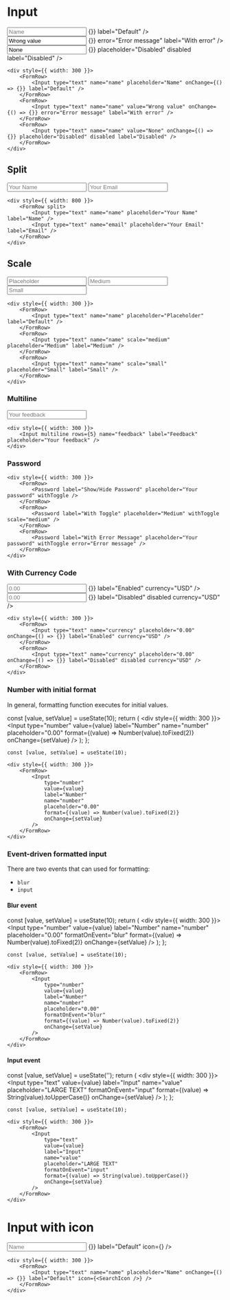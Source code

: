 
# Input

<div style={{ width: 300 }}>
    <FormRow>
        <Input type="text" name="name" placeholder="Name" onChange={() => {}} label="Default" />
    </FormRow>
    <FormRow>
        <Input type="text" name="name" value="Wrong value" onChange={() => {}} error="Error message" label="With error" />
    </FormRow>
    <FormRow>
        <Input type="text" name="name" value="None" onChange={() => {}} placeholder="Disabled" disabled label="Disabled" />
    </FormRow>
</div>

```
<div style={{ width: 300 }}>
    <FormRow>
        <Input type="text" name="name" placeholder="Name" onChange={() => {}} label="Default" />
    </FormRow>
    <FormRow>
        <Input type="text" name="name" value="Wrong value" onChange={() => {}} error="Error message" label="With error" />
    </FormRow>
    <FormRow>
        <Input type="text" name="name" value="None" onChange={() => {}} placeholder="Disabled" disabled label="Disabled" />
    </FormRow>
</div>
```

## Split

<div style={{ width: 800 }}>
    <FormRow split>
        <Input type="text" name="name" placeholder="Your Name" label="Name" />
        <Input type="text" name="email" placeholder="Your Email" label="Email" />
    </FormRow>
</div>

```
<div style={{ width: 800 }}>
    <FormRow split>
        <Input type="text" name="name" placeholder="Your Name" label="Name" />
        <Input type="text" name="email" placeholder="Your Email" label="Email" />
    </FormRow>
</div>
```

## Scale

<div style={{ width: 300 }}>
    <FormRow>
        <Input type="text" name="name" placeholder="Placeholder" label="Default" />
    </FormRow>
    <FormRow>
        <Input type="text" name="name" scale="medium" placeholder="Medium" label="Medium" />
    </FormRow>
    <FormRow>
        <Input type="text" name="name" scale="small" placeholder="Small" label="Small" />
    </FormRow>
</div>

```
<div style={{ width: 300 }}>
    <FormRow>
        <Input type="text" name="name" placeholder="Placeholder" label="Default" />
    </FormRow>
    <FormRow>
        <Input type="text" name="name" scale="medium" placeholder="Medium" label="Medium" />
    </FormRow>
    <FormRow>
        <Input type="text" name="name" scale="small" placeholder="Small" label="Small" />
    </FormRow>
</div>
```

### Multiline

<div style={{ width: 300 }}>
    <Input multiline rows={5} name="feedback" label="Feedback" placeholder="Your feedback" />
</div>

```
<div style={{ width: 300 }}>
    <Input multiline rows={5} name="feedback" label="Feedback" placeholder="Your feedback" />
</div>
```

### Password

<div style={{ width: 300 }}>
    <FormRow>
        <Password label="Show/Hide Password" placeholder="Your password" withToggle />
    </FormRow>
    <FormRow>
        <Password label="Medium" placeholder="Your password" withToggle scale="medium" />
    </FormRow>
    <FormRow>
        <Password label="With Error Message" placeholder="Your password" withToggle error="Error message" />
    </FormRow>
</div>

```
<div style={{ width: 300 }}>
    <FormRow>
        <Password label="Show/Hide Password" placeholder="Your password" withToggle />
    </FormRow>
    <FormRow>
        <Password label="With Toggle" placeholder="Medium" withToggle scale="medium" />
    </FormRow>
    <FormRow>
        <Password label="With Error Message" placeholder="Your password" withToggle error="Error message" />
    </FormRow>
</div>
```

### With Currency Code

<div style={{ width: 300 }}>
    <FormRow>
        <Input type="text" name="currency" placeholder="0.00" onChange={() => {}} label="Enabled" currency="USD" />
    </FormRow>
    <FormRow>
        <Input type="text" name="currency" placeholder="0.00" onChange={() => {}} label="Disabled" disabled currency="USD" />
    </FormRow>
</div>

```
<div style={{ width: 300 }}>
    <FormRow>
        <Input type="text" name="currency" placeholder="0.00" onChange={() => {}} label="Enabled" currency="USD" />
    </FormRow>
    <FormRow>
        <Input type="text" name="currency" placeholder="0.00" onChange={() => {}} label="Disabled" disabled currency="USD" />
    </FormRow>
</div>
```

### Number with initial format

In general, formatting function executes for initial values.

  const [value, setValue] = useState(10);
  return (
    <div style={{ width: 300 }}>
        <FormRow>
            <Input 
                type="number"
                value={value}
                label="Number"
                name="number"
                placeholder="0.00"
                format={(value) => Number(value).toFixed(2)}
                onChange={setValue}
            />
        </FormRow>
    </div>
  );
};

<InputWithInitialFormat />

```
const [value, setValue] = useState(10);

<div style={{ width: 300 }}>
    <FormRow>
        <Input 
            type="number"
            value={value}
            label="Number"
            name="number"
            placeholder="0.00"
            format={(value) => Number(value).toFixed(2)}
            onChange={setValue}
        />
    </FormRow>
</div>
```

### Event-driven formatted input

There are two events that can used for formatting:
- `blur`
- `input`

#### Blur event 

  const [value, setValue] = useState(10);
  return (
    <div style={{ width: 300 }}>
        <FormRow>
            <Input 
                type="number"
                value={value}
                label="Number"
                name="number"
                placeholder="0.00"
                formatOnEvent="blur"
                format={(value) => Number(value).toFixed(2)}
                onChange={setValue}
            />
        </FormRow>
    </div>
  );
};

<InputWithBlurFormat />

```
const [value, setValue] = useState(10);

<div style={{ width: 300 }}>
    <FormRow>
        <Input 
            type="number"
            value={value}
            label="Number"
            name="number"
            placeholder="0.00"
            formatOnEvent="blur"
            format={(value) => Number(value).toFixed(2)}
            onChange={setValue}
        />
    </FormRow>
</div>
```

#### Input event 

  const [value, setValue] = useState('');
  return (
    <div style={{ width: 300 }}>
        <FormRow>
            <Input 
                type="text"
                value={value}
                label="Input"
                name="value"
                placeholder="LARGE TEXT"
                formatOnEvent="input"
                format={(value) => String(value).toUpperCase()}
                onChange={setValue}
            />
        </FormRow>
    </div>
  );
};

<InputWithChangeFormat />

```
const [value, setValue] = useState(10);

<div style={{ width: 300 }}>
    <FormRow>
        <Input 
            type="text"
            value={value}
            label="Input"
            name="value"
            placeholder="LARGE TEXT"
            formatOnEvent="input"
            format={(value) => String(value).toUpperCase()}
            onChange={setValue}
        />
    </FormRow>
</div>
```

# Input with icon

<div style={{ width: 300 }}>
    <FormRow>
        <Input type="text" name="name" placeholder="Name" onChange={() => {}} label="Default" icon={<SearchIcon />} />
    </FormRow>
</div>

```
<div style={{ width: 300 }}>
    <FormRow>
        <Input type="text" name="name" placeholder="Name" onChange={() => {}} label="Default" icon={<SearchIcon />} />
    </FormRow>
</div>
```
